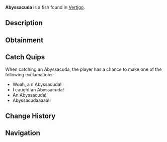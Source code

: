 {{FishInfobox
|image          = Abyssacuda.png
|rarity         = Rare
|sea            = First Sea
|location       = [[Vertigo]]
|sublocation    = 
|sources        = Carbon Crate, Fishing Rod
|radar_location = 
|xp             = 90
|weather        = 
|time           = 
|season         = Spring, Summer
|bait           = Minnow
|base_weight    = 11
|base_value     = 400
|weight_range   = 5.5
|base_chance    = 20
|base_resil     = 10
}}
'''Abyssacuda''' is a {{Rarity|Rare}} fish found in [[Vertigo]].

== Description ==
{{Description|Abyssacudas are large predatory fish, known for their fearsome appearance and ferocious behaviour. They are adept swimmers, and are a top predator for the Twilight Eel. Abyssacudas are related to the Barracuda, however their cause for being primarily innate to Vertigo is unknown.|Bestiary Entry}}

== Obtainment ==
{{Description|Found in Vertigos calm waters.|Bestiary Hint}}
{{Fish Availability|
Vertigo/Vertigos Dip
|top_rods      = 
Krampus's Rod\162871.28\227072.83;
Magma Rod\158695.09\221250.45;
Leviathan's Fang Rod\148159.94\169824.8;
Plastic Rod\136275.56\189993.46;
Free Spirit Rod\118001.67\148511.5;
Fast Rod\102811.88\238866.35;
Fischer's Rod\89960.39\209008.05;
Flimsy Rod\82930.16\206216.74;
Training Rod\97855.4\179003.39;
Trident Rod\115403.8\145241.94;
Ethereal Prism Rod\105704.62\100793.06;
Astralhook Rod\105641.58\101098.26;
No-Life Rod\100671.54\116512.02;
Seraphic Rod\100604.72\101040.54;
Rod Of The Forgotten Fang\93609.22\96884.87;
Challenger's Rod\89754.89\97150.45;
Rod Of The Depths\83219.53\86797.73;
Rod Of The Exalted One\83193.84\83872.62;
Zeus Rod\80557.35\88373.34;
Verdant Shear Rod\78559.29\87115.67;
Blazebringer Rod\76608.38\84400.94;
Depthseeker Rod\72627.23\81504.17;
Avalanche Rod\65112.01\72821.09;
Volcanic Rod\62758.94\69768.42;
Steady Rod\24850.8\24288.08
|recommended   = Trident Rod
}}

== Catch Quips ==
When catching an Abyssacuda, the player has a chance to make one of the following exclamations:
* Woah, a n Abyssacuda!
* I caught an Abyssacuda!
* An Abyssacuda!!
* Abyssacudaaaaa!!

== Change History ==
{{Change History|{{subst:Current Version}}}}

== Navigation ==
{{Fish Navbox|Vertigo}}